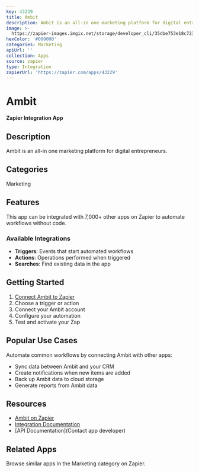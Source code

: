 ```yaml
---
key: 43229
title: Ambit
description: Ambit is an all-in one marketing platform for digital entrepreneurs.
image: >-
  https://zapier-images.imgix.net/storage/developer_cli/35dbe753e18c723d42d5f986e5d640f0.png?auto=format%2Ccompress&ixlib=python-3.0.0&q=50
hexColor: '#000000'
categories: Marketing
apiUrl: ''
collection: Apps
source: zapier
type: Integration
zapierUrl: 'https://zapier.com/apps/43229'
---
```

# Ambit

**Zapier Integration App**

## Description

Ambit is an all-in one marketing platform for digital entrepreneurs.

## Categories

Marketing

## Features

This app can be integrated with 7,000+ other apps on Zapier to automate workflows without code.

### Available Integrations

- **Triggers**: Events that start automated workflows
- **Actions**: Operations performed when triggered
- **Searches**: Find existing data in the app

## Getting Started

1. [Connect Ambit to Zapier](https://zapier.com/apps/43229)
2. Choose a trigger or action
3. Connect your Ambit account
4. Configure your automation
5. Test and activate your Zap

## Popular Use Cases

Automate common workflows by connecting Ambit with other apps:

- Sync data between Ambit and your CRM
- Create notifications when new items are added
- Back up Ambit data to cloud storage
- Generate reports from Ambit data

## Resources

- [Ambit on Zapier](https://zapier.com/apps/43229)
- [Integration Documentation](https://zapier.com/apps/43229/integrations)
- [API Documentation](Contact app developer)

## Related Apps

Browse similar apps in the Marketing category on Zapier.
